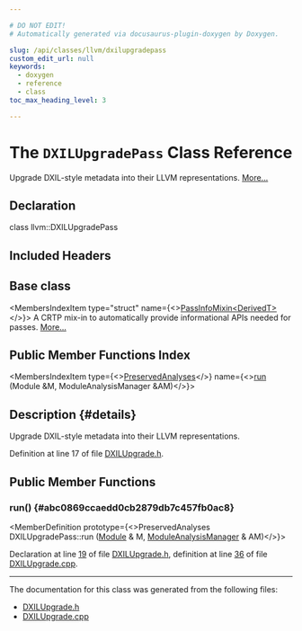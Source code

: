 ```yaml
---

# DO NOT EDIT!
# Automatically generated via docusaurus-plugin-doxygen by Doxygen.

slug: /api/classes/llvm/dxilupgradepass
custom_edit_url: null
keywords:
  - doxygen
  - reference
  - class
toc_max_heading_level: 3

---
```





# The `DXILUpgradePass` Class Reference

<DoxygenPage pluginConfig={pluginConfig}>

Upgrade DXIL-style metadata into their LLVM representations. <a href="#details">More...</a>

## Declaration

<CodeBlock>class llvm::DXILUpgradePass</CodeBlock>

## Included Headers

<IncludesList>
<IncludesListItem
  filePath="llvm/Transforms/Utils/DXILUpgrade.h"
  permalink="/docs/api/files/include/include/llvm/include/llvm/transforms/include/llvm/transforms/utils/dxilupgrade-h"
  isLocal="true" />
</IncludesList>

## Base class

<MembersIndex>

<MembersIndexItem
  type="struct"
  name={<><a href="/docs/api/structs/llvm/passinfomixin">PassInfoMixin&lt;DerivedT&gt;</a></>}>
A CRTP mix-in to automatically provide informational APIs needed for passes. <a href="/docs/api/structs/llvm/passinfomixin/#details">More...</a>
</MembersIndexItem>

</MembersIndex>

## Public Member Functions Index

<MembersIndex>

<MembersIndexItem
  type={<><a href="/docs/api/classes/llvm/preservedanalyses">PreservedAnalyses</a></>}
  name={<><a href="#abc0869ccaedd0cb2879db7c457fb0ac8">run</a> (Module &amp;M, ModuleAnalysisManager &amp;AM)</>}>
</MembersIndexItem>

</MembersIndex>

## Description {#details}

Upgrade DXIL-style metadata into their LLVM representations.

Definition at line 17 of file <a href="/docs/api/files/include/include/llvm/include/llvm/transforms/include/llvm/transforms/utils/dxilupgrade-h">DXILUpgrade.h</a>.

<SectionDefinition>

## Public Member Functions

### run() {#abc0869ccaedd0cb2879db7c457fb0ac8}

<MemberDefinition
  prototype={<>PreservedAnalyses DXILUpgradePass::run (<a href="/docs/api/classes/llvm/module">Module</a> &amp; M, <a href="/docs/api/namespaces/llvm/#af9c9208365fd9ce11392b4d79485e259">ModuleAnalysisManager</a> &amp; AM)</>}>

Declaration at line <a href="/docs/api/files/include/include/llvm/include/llvm/transforms/include/llvm/transforms/utils/dxilupgrade-h/#l00019">19</a> of file <a href="/docs/api/files/include/include/llvm/include/llvm/transforms/include/llvm/transforms/utils/dxilupgrade-h">DXILUpgrade.h</a>, definition at line <a href="/docs/api/files/lib/lib/transforms/lib/transforms/utils/dxilupgrade-cpp/#l00036">36</a> of file <a href="/docs/api/files/lib/lib/transforms/lib/transforms/utils/dxilupgrade-cpp">DXILUpgrade.cpp</a>.
</MemberDefinition>

</SectionDefinition>

<hr/>

The documentation for this class was generated from the following files:

<ul>
<li><a href="/docs/api/files/include/include/llvm/include/llvm/transforms/include/llvm/transforms/utils/dxilupgrade-h">DXILUpgrade.h</a></li>
<li><a href="/docs/api/files/lib/lib/transforms/lib/transforms/utils/dxilupgrade-cpp">DXILUpgrade.cpp</a></li>
</ul>

</DoxygenPage>
